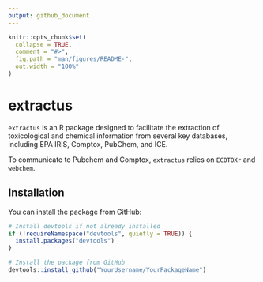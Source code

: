 ```yaml
---
output: github_document
---
```


<!-- README.md is generated from README.Rmd. Please edit that file -->

```r
knitr::opts_chunk$set(
  collapse = TRUE,
  comment = "#>",
  fig.path = "man/figures/README-",
  out.width = "100%"
)
```

# extractus

<!-- badges: start -->
<!-- badges: end -->

`extractus` is an R package designed to facilitate the extraction of toxicological and chemical information from several key databases, including EPA IRIS, Comptox, PubChem, and ICE. 

To communicate to Pubchem and Comptox, `extractus` relies on  `ECOTOXr` and `webchem`.

## Installation

You can install the package from GitHub:

```r
# Install devtools if not already installed
if (!requireNamespace("devtools", quietly = TRUE)) {
  install.packages("devtools")
}

# Install the package from GitHub
devtools::install_github("YourUsername/YourPackageName")
```
